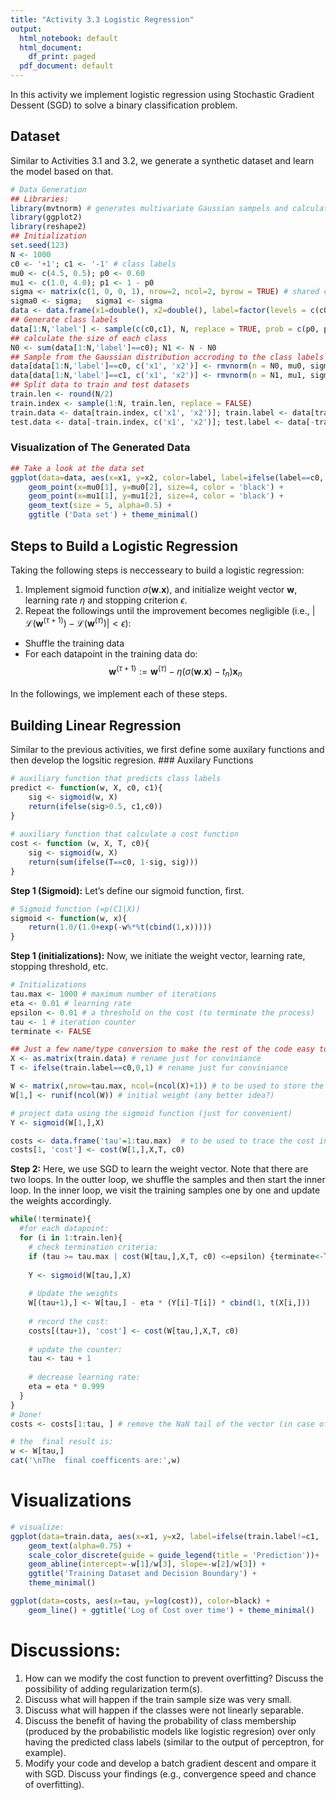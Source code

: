 ---
title: "Activity 3.3 Logistic Regression"
output:
  html_notebook: default
  html_document:
    df_print: paged
  pdf_document: default
---

In this activity we implement logistic regression using Stochastic Gradient Dessent (SGD) to solve a binary classification problem. 

## Dataset
Similar to Activities 3.1 and 3.2, we generate a synthetic dataset and learn the model based on that.

```{r}
# Data Generation
## Libraries:
library(mvtnorm) # generates multivariate Gaussian sampels and calculate the densities
library(ggplot2)
library(reshape2)
## Initialization
set.seed(123)
N <- 1000
c0 <- '+1'; c1 <- '-1' # class labels
mu0 <- c(4.5, 0.5); p0 <- 0.60
mu1 <- c(1.0, 4.0); p1 <- 1 - p0
sigma <- matrix(c(1, 0, 0, 1), nrow=2, ncol=2, byrow = TRUE) # shared covariance matrix
sigma0 <- sigma;   sigma1 <- sigma
data <- data.frame(x1=double(), x2=double(), label=factor(levels = c(c0,c1))) # empty data.frame
## Generate class labels
data[1:N,'label'] <- sample(c(c0,c1), N, replace = TRUE, prob = c(p0, p1))
## calculate the size of each class
N0 <- sum(data[1:N,'label']==c0); N1 <- N - N0
## Sample from the Gaussian distribution accroding to the class labels and statitics.
data[data[1:N,'label']==c0, c('x1', 'x2')] <- rmvnorm(n = N0, mu0, sigma0)
data[data[1:N,'label']==c1, c('x1', 'x2')] <- rmvnorm(n = N1, mu1, sigma1)
## Split data to train and test datasets
train.len <- round(N/2)
train.index <- sample(1:N, train.len, replace = FALSE)
train.data <- data[train.index, c('x1', 'x2')]; train.label <- data[train.index, 'label']
test.data <- data[-train.index, c('x1', 'x2')]; test.label <- data[-train.index, 'label']
```

### Visualization of The Generated Data

```{r}
## Take a look at the data set
ggplot(data=data, aes(x=x1, y=x2, color=label, label=ifelse(label==c0, '+', '-'))) +
    geom_point(x=mu0[1], y=mu0[2], size=4, color = 'black') +
    geom_point(x=mu1[1], y=mu1[2], size=4, color = 'black') +
    geom_text(size = 5, alpha=0.5) +
    ggtitle ('Data set') + theme_minimal()
```

## Steps to Build a Logistic Regression
Taking the following steps is neccesseary to build a logistic regression:

1. Implement sigmoid function $\sigma(\pmb{w}.\mathbf{x})$, and initialize weight vector $\pmb{w}$, learning rate $\eta$ and stopping criterion $\epsilon$.</li>
2. Repeat the followings until the improvement becomes negligible (i.e., $|\mathcal{L}(\pmb{w}^{(\tau+1)})-\mathcal{L}(\pmb{w}^{(\tau)})| \lt \epsilon$):
  + Shuffle the training data</li>
  + For each datapoint in the training data do:
     $$\pmb{w}^{(\tau+1)} := \pmb{w}^{(\tau)} - \eta (\sigma(\pmb{w}.\mathbf{x}) - t_n) \pmb{x}_n$$

In the followings, we implement each of these steps.

## Building Linear Regression
Similar to the previous activities, we first define some auxilary functions and then develop the logsitic regresion.
### Auxilary Functions


```{r}
# auxiliary function that predicts class labels
predict <- function(w, X, c0, c1){
    sig <- sigmoid(w, X)
    return(ifelse(sig>0.5, c1,c0))
}
    
# auxiliary function that calculate a cost function
cost <- function (w, X, T, c0){
    sig <- sigmoid(w, X)
    return(sum(ifelse(T==c0, 1-sig, sig)))
}
```

**Step 1 (Sigmoid):** Let's define our sigmoid function, first.

```{r}
# Sigmoid function (=p(C1|X))
sigmoid <- function(w, x){
    return(1.0/(1.0+exp(-w%*%t(cbind(1,x)))))    
}
```

**Step 1 (initializations):** Now, we initiate the weight vector, learning rate, stopping threshold, etc.

```{r}
# Initializations
tau.max <- 1000 # maximum number of iterations
eta <- 0.01 # learning rate
epsilon <- 0.01 # a threshold on the cost (to terminate the process)
tau <- 1 # iteration counter
terminate <- FALSE

## Just a few name/type conversion to make the rest of the code easy to follow
X <- as.matrix(train.data) # rename just for conviniance
T <- ifelse(train.label==c0,0,1) # rename just for conviniance

W <- matrix(,nrow=tau.max, ncol=(ncol(X)+1)) # to be used to store the estimated coefficients
W[1,] <- runif(ncol(W)) # initial weight (any better idea?)

# project data using the sigmoid function (just for convenient)
Y <- sigmoid(W[1,],X)

costs <- data.frame('tau'=1:tau.max)  # to be used to trace the cost in each iteration
costs[1, 'cost'] <- cost(W[1,],X,T, c0)
```

**Step 2:** Here, we use SGD to learn the weight vector. Note that there are two loops. In the outter loop, we shuffle the samples and then start the inner loop. In the inner loop, we visit the training samples one by one and update the weights accordingly.

```{r}
while(!terminate){
  #for each datapoint:
  for (i in 1:train.len){
    # check termination criteria:
    if (tau >= tau.max | cost(W[tau,],X,T, c0) <=epsilon) {terminate<-TRUE;break}
        
    Y <- sigmoid(W[tau,],X)
            
    # Update the weights
    W[(tau+1),] <- W[tau,] - eta * (Y[i]-T[i]) * cbind(1, t(X[i,]))
        
    # record the cost:
    costs[(tau+1), 'cost'] <- cost(W[tau,],X,T, c0)
        
    # update the counter:
    tau <- tau + 1
        
    # decrease learning rate:
    eta = eta * 0.999
  }
}
# Done!
costs <- costs[1:tau, ] # remove the NaN tail of the vector (in case of early stopping)

# the  final result is:
w <- W[tau,]
cat('\nThe  final coefficents are:',w)
```

# Visualizations

```{r}
# visualize:
ggplot(data=train.data, aes(x=x1, y=x2, label=ifelse(train.label!=c1, '+', '-'), color=factor(predict(w,train.data,c0,c1)==train.label))) +
    geom_text(alpha=0.75) +
    scale_color_discrete(guide = guide_legend(title = 'Prediction'))+
    geom_abline(intercept=-w[1]/w[3], slope=-w[2]/w[3]) +
    ggtitle('Training Dataset and Decision Boundary') +
    theme_minimal()
```

```{r}
ggplot(data=costs, aes(x=tau, y=log(cost)), color=black) +
    geom_line() + ggtitle('Log of Cost over time') + theme_minimal()
```


# Discussions:

1. How can we modify the cost function to prevent overfitting? Discuss the possibility of adding regularization term(s).
2. Discuss what will happen if the train sample size was very small.
3. Discuss what will happen if the classes were not linearly separable.
4. Discuss the benefit of having the probability of class membership (produced by the probabilistic models like logistic regresion) over only having the predicted class labels (similar to the output of perceptron, for example).
5. Modify your code and develop a batch gradient descent and ompare it with SGD. Discuss your findings (e.g., convergence speed and chance of overfitting).


























































































































